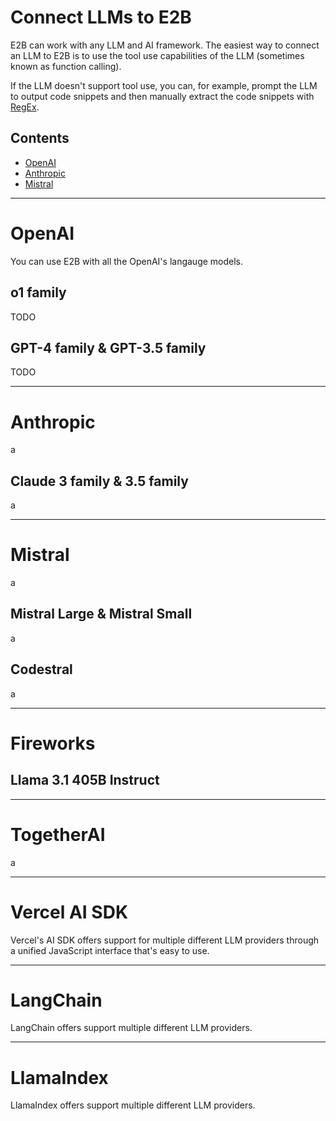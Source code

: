 # Connect LLMs to E2B
E2B can work with any LLM and AI framework. The easiest way to connect an LLM to E2B is to use the tool use capabilities of the LLM (sometimes known as function calling).

If the LLM doesn't support tool use, you can, for example, prompt the LLM to output code snippets and then manually extract the code snippets with [RegEx](https://en.wikipedia.org/wiki/Regular_expression).

## Contents
- [OpenAI](#openai)
- [Anthropic](#anthropic)
- [Mistral](#mistral)

---

# OpenAI
You can use E2B with all the OpenAI's langauge models.

## o1 family
TODO

## GPT-4 family & GPT-3.5 family
TODO

---

# Anthropic
a

## Claude 3 family & 3.5 family
a

---

# Mistral
a

## Mistral Large & Mistral Small
a

## Codestral
a

---

# Fireworks


## Llama 3.1 405B Instruct

---

# TogetherAI
a

---

# Vercel AI SDK
Vercel's AI SDK offers support for multiple different LLM providers through a unified JavaScript interface that's easy to use.


---

# LangChain
LangChain offers support multiple different LLM providers.

---

# LlamaIndex
LlamaIndex offers support multiple different LLM providers.
